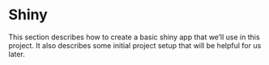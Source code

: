 # Shiny

This section describes how to create a basic shiny app that we'll use in this project. It also describes some initial project setup that will be helpful for us later.